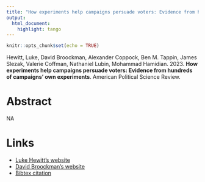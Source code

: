```yaml
---
title: "How experiments help campaigns persuade voters: Evidence from hundreds of campaigns' own experiments"
output:
  html_document:
    highlight: tango
---
```


```r
knitr::opts_chunk$set(echo = TRUE)
```

Hewitt, Luke, David Broockman, Alexander Coppock, Ben M. Tappin, James Slezak, Valerie Coffman, Nathaniel Lubin, Mohammad Hamidian. 2023. <b>How experiments help campaigns persuade voters: Evidence from hundreds of campaigns' own experiments</b>. American Political Science Review.

# Abstract
NA

# Links

 - <a href= 'https://rhetorical.org/luke-hewitt' target='_blank'>Luke Hewitt's website</a>
 - <a href= 'https://polisci.berkeley.edu/people/person/david-broockman' target='_blank'>David Broockman's website</a>
 - <a href='hewitt_etal_2021.txt'target='_blank'>Bibtex citation</a>

